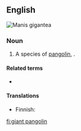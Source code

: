 ==English==
[[File:Manis gigantea 01 by Line1.JPG|thumb|''[[Manis gigantea]]'']]
{{wikipedia|giant pangolin}}

===Noun===
{{en-noun|head=[[giant]] [[pangolin]]}}

# A species of [[pangolin]], {{taxlink|Manis gigantea|species}}.

====Related terms====
* {{l|en|pangolin}}

====Translations====
{{trans-top|species}}
* Finnish: {{t|fi|jättiläismuurahaiskäpy}}
{{trans-mid}}
{{trans-bottom}}

[[fi:giant pangolin]]